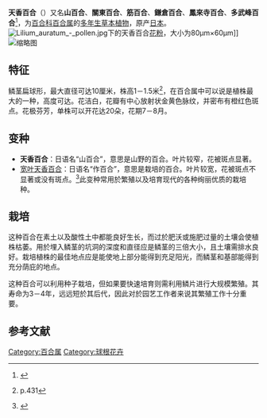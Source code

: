 {{Speciesbox
|image = Lilium auratum1.jpg
| image_caption = 天香百合{{sname|''Lilium auratum'' var. ''auratum''}}，2007年7月摄於[[大阪府|大阪府]]
| taxon = Lilium auratum
| authority = [[约翰·林德利|Lindl.]]
|}}

'''天香百合'''（{{sn|''Lilium auratum''}}）又名'''山百合'''、'''關東百合'''、'''筋百合'''、'''鎌倉百合'''、'''鳳來寺百合'''、'''多武峰百合'''<ref>{{Cite web |url=http://tw.myblog.yahoo.com/butterfly-bird/article?mid=218&l=f&fid=15 |title=百合科百合屬(''Lilium'')學名與中文對照 |access-date=2012-02-02 |archive-date=2012-07-15 |archive-url=https://archive.is/20120715114909/http://tw.myblog.yahoo.com/butterfly-bird/article?mid=218&l=f&fid=15 |dead-url=no }}</ref>，为[[百合科|百合科]][[百合属|百合属]]的[[多年生草本植物|多年生草本植物]]，原产[[日本|日本]]。
[[File:Lilium_auratum_-_pollen.jpg|thumb]]下的天香百合{{sname|''Lilium auratum'' var. ''auratum''}}[[花粉|花粉]]，大小为80μm×60μm]]
[[File:LiliumAuratumVVirginaleBluete2Rework.jpg|缩略图]]
==特征==
鳞茎扁球形，最大直径可达10厘米，株高1－1.5米<ref name="mai">{{cite book | author = 岩槻秀明 | title = 街でよく見かける雑草や野草がよーくわかる本 | publisher = 秀和システム | date = 2006-11-05 | isbn = 4-7980-1485-0}} p.431</ref>，在百合属中可以说是植株最大的一种，高度可达{{convert|2.5|m|ft|0}}。花洁白，花瓣有中心放射状金黄色脉纹，并密布有橙红色斑点。花极芬芳，单株可以开花达20朵，花期7－8月。

== 变种 ==
*'''天香百合'''{{sname|''Lilium auratum'' var. ''auratum''}}：日语名“山百合”，意思是山野的百合。叶片较窄，花被斑点显著。
*[[宽叶天香百合|宽叶天香百合]]{{sname|''Lilium auratum'' var. ''platyphyllum'' Baker}}：日语名“作百合”，意思是栽培的百合。叶片较宽，花被斑点不显著或没有斑点。<ref>{{Cite book|url=https://books.google.fi/books?id=1dd5M-ToXAcC&pg=PA199|publisher=Cambridge University Press|date=1984|isbn=978-0-521-24859-4|language=en|first=The European Garden Flora Editorial|last=Committee|first2=Stuart Max|last2=Walters|title=European Garden Flora: A Manual for the Identification of Plants Cultivated in Europe, Both Out-of-Doors and Under Glass|year=|location=|pages=|access-date=2020-01-19|archive-date=2020-03-23|archive-url=https://web.archive.org/web/20200323132957/https://books.google.fi/books?id=1dd5M-ToXAcC&pg=PA199|dead-url=no}}</ref>此变种常用於繁殖以及培育现代的各种绚丽优质的栽培种。

==栽培==
这种百合在素土以及酸性土中都能良好生长，而过於肥沃或施肥过量的土壤会使植株枯萎。用於埋入鳞茎的坑洞的深度和直径应是鳞茎的三倍大小，且土壤需排水良好。栽培植株的最佳地点应是能使地上部分能得到充足阳光，而鳞茎和基部能得到充分荫庇的地点。

这种百合可以利用种子栽培，但如果要快速培育则需利用鳞片进行大规模繁殖。其寿命为3－4年，远远短於其后代，因此对於园艺工作者来说其繁殖工作十分重要。

==参考文献==
{{Reflist}}
{{Commons|Lilium auratum}}
{{Wikispecies|Lilium auratum}}
{{Taxonbar|from=Q134486}}

[[Category:百合属|Category:百合属]]
[[Category:球根花卉|Category:球根花卉]]